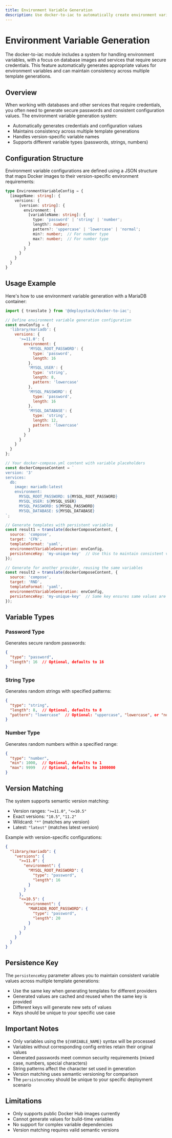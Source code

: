```yaml
---
title: Environment Variable Generation
description: Use docker-to-iac to automatically create environment variables for your Docker containers. Define rules for variable generation and maintain consistency across multiple deployments.
---
```


# Environment Variable Generation

The docker-to-iac module includes a system for handling environment variables, with a focus on database images and services that require secure credentials. This feature automatically generates appropriate values for environment variables and can maintain consistency across multiple template generations.

## Overview

When working with databases and other services that require credentials, you often need to generate secure passwords and consistent configuration values. The environment variable generation system:

- Automatically generates credentials and configuration values
- Maintains consistency across multiple template generations
- Handles version-specific variable names
- Supports different variable types (passwords, strings, numbers)

## Configuration Structure

Environment variable configurations are defined using a JSON structure that maps Docker images to their version-specific environment requirements:

```typescript
type EnvironmentVariableConfig = {
  [imageName: string]: {
    versions: {
      [version: string]: {
        environment: {
          [variableName: string]: {
            type: 'password' | 'string' | 'number';
            length?: number;
            pattern?: 'uppercase' | 'lowercase' | 'normal';
            min?: number;  // For number type
            max?: number;  // For number type
          }
        }
      }
    }
  }
}
```

## Usage Example

Here's how to use environment variable generation with a MariaDB container:

```javascript
import { translate } from '@deploystack/docker-to-iac';

// Define environment variable generation configuration
const envConfig = {
  'library/mariadb': {
    versions: {
      '>=11.0': {
        environment: {
          'MYSQL_ROOT_PASSWORD': {
            type: 'password',
            length: 16
          },
          'MYSQL_USER': {
            type: 'string',
            length: 8,
            pattern: 'lowercase'
          },
          'MYSQL_PASSWORD': {
            type: 'password',
            length: 16
          },
          'MYSQL_DATABASE': {
            type: 'string',
            length: 12,
            pattern: 'lowercase'
          }
        }
      }
    }
  }
};

// Your docker-compose.yml content with variable placeholders
const dockerComposeContent = `
version: '3'
services:
  db:
    image: mariadb:latest
    environment:
      MYSQL_ROOT_PASSWORD: ${MYSQL_ROOT_PASSWORD}
      MYSQL_USER: ${MYSQL_USER}
      MYSQL_PASSWORD: ${MYSQL_PASSWORD}
      MYSQL_DATABASE: ${MYSQL_DATABASE}
`;

// Generate templates with persistent variables
const result1 = translate(dockerComposeContent, {
  source: 'compose',
  target: 'CFN',
  templateFormat: 'yaml',
  environmentVariableGeneration: envConfig,
  persistenceKey: 'my-unique-key'  // Use this to maintain consistent values
});

// Generate for another provider, reusing the same variables
const result2 = translate(dockerComposeContent, {
  source: 'compose',
  target: 'RND',
  templateFormat: 'yaml',
  environmentVariableGeneration: envConfig,
  persistenceKey: 'my-unique-key'  // Same key ensures same values are used
});
```

## Variable Types

### Password Type

Generates secure random passwords:

```json
{
  "type": "password",
  "length": 16  // Optional, defaults to 16
}
```

### String Type

Generates random strings with specified patterns:

```json
{
  "type": "string",
  "length": 8,  // Optional, defaults to 8
  "pattern": "lowercase"  // Optional: "uppercase", "lowercase", or "normal"
}
```

### Number Type

Generates random numbers within a specified range:

```json
{
  "type": "number",
  "min": 1000,  // Optional, defaults to 1
  "max": 9999   // Optional, defaults to 1000000
}
```

## Version Matching

The system supports semantic version matching:

- Version ranges: `">=11.0"`, `"<=10.5"`
- Exact versions: `"10.5"`, `"11.2"`
- Wildcard: `"*"` (matches any version)
- Latest: `"latest"` (matches latest version)

Example with version-specific configurations:

```json
{
  "library/mariadb": {
    "versions": {
      ">=11.0": {
        "environment": {
          "MYSQL_ROOT_PASSWORD": {
            "type": "password",
            "length": 16
          }
        }
      },
      "<=10.5": {
        "environment": {
          "MARIADB_ROOT_PASSWORD": {
            "type": "password",
            "length": 20
          }
        }
      }
    }
  }
}
```

## Persistence Key

The `persistenceKey` parameter allows you to maintain consistent variable values across multiple template generations:

- Use the same key when generating templates for different providers
- Generated values are cached and reused when the same key is provided
- Different keys will generate new sets of values
- Keys should be unique to your specific use case

## Important Notes

- Only variables using the `${VARIABLE_NAME}` syntax will be processed
- Variables without corresponding config entries retain their original values
- Generated passwords meet common security requirements (mixed case, numbers, special characters)
- String patterns affect the character set used in generation
- Version matching uses semantic versioning for comparison
- The `persistenceKey` should be unique to your specific deployment scenario

## Limitations

- Only supports public Docker Hub images currently
- Cannot generate values for build-time variables
- No support for complex variable dependencies
- Version matching requires valid semantic versions
